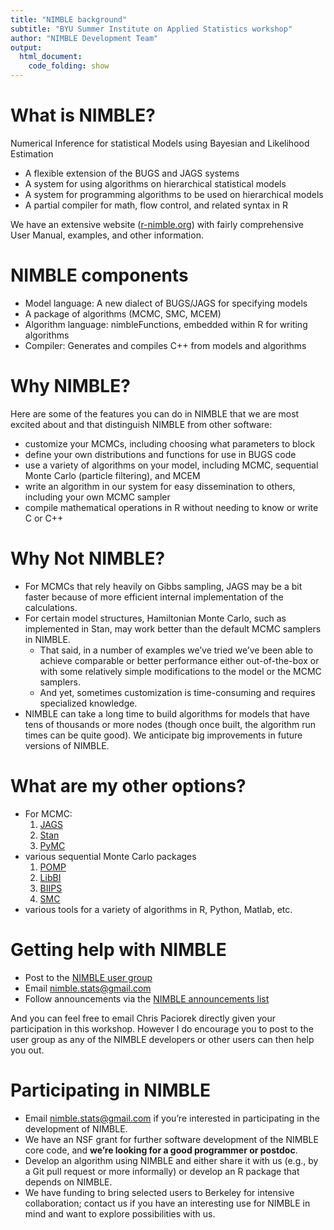 ```yaml
---
title: "NIMBLE background"
subtitle: "BYU Summer Institute on Applied Statistics workshop"
author: "NIMBLE Development Team"
output:
  html_document:
    code_folding: show
---
```



# What is NIMBLE?

Numerical Inference for statistical Models using Bayesian and Likelihood Estimation

- A flexible extension of the BUGS and JAGS systems
- A system for using algorithms on hierarchical statistical models
- A system for programming algorithms to be used on hierarchical models
- A partial compiler for math, flow control, and related syntax in R

We have an extensive website ([r-nimble.org](r-nimble.org)) with fairly comprehensive User Manual, examples, and other information.

# NIMBLE components

* Model language: A new dialect of BUGS/JAGS for specifying models
* A package of algorithms (MCMC, SMC, MCEM)
* Algorithm language: nimbleFunctions, embedded within R for writing algorithms
* Compiler: Generates and compiles C++ from models and algorithms

# Why NIMBLE?

Here are some of the features you can do in NIMBLE that we are most excited about and that distinguish NIMBLE from other software:

- customize your MCMCs, including choosing what parameters to block
- define your own distributions and functions for use in BUGS code
- use a variety of algorithms on your model, including MCMC, sequential Monte Carlo (particle filtering), and MCEM
- write an algorithm in our system for easy dissemination to others, including your own MCMC sampler
- compile mathematical operations in R without needing to know or write C or C++

# Why Not NIMBLE?

* For MCMCs that rely heavily on Gibbs sampling, JAGS may be a bit faster because of more efficient internal implementation of the calculations.
* For certain model structures, Hamiltonian Monte Carlo, such as implemented in Stan, may work better than the default MCMC samplers in NIMBLE.
  - That said, in a number of examples we've tried we've been able to achieve comparable or better performance either out-of-the-box or with some relatively simple modifications to the model or the MCMC samplers.
  - And yet, sometimes customization is time-consuming and requires specialized knowledge.
* NIMBLE can take a long time to build algorithms for models that have tens of thousands or more nodes (though once built, the algorithm run times can be quite good). We anticipate big improvements in future versions of NIMBLE.

# What are my other options? 

* For MCMC:
  1. [JAGS](http://mcmc-jags.sourceforge.net)
  2. [Stan](http://mc-stan.org)
  3. [PyMC](https://pymcmc.readthedocs.org/en/latest/)
* various sequential Monte Carlo packages
  1. [POMP](http://kingaa.github.io/pomp)
  2. [LibBI](http://libbi.org)
  3. [BIIPS](https://alea.bordeaux.inria.fr/biips/doku.php?id=home)
  4. [SMC](https://cran.r-project.org/web/packages/SMC/index.html)
* various tools for a variety of algorithms in R, Python, Matlab, etc.

# Getting help with NIMBLE

* Post to the [NIMBLE user group](https://groups.google.com/forum/#!forum/nimble-users)
* Email [nimble.stats@gmail.com](the NIMBLE development team)
* Follow announcements via the [NIMBLE announcements list](https://groups.google.com/forum/#!forum/nimble-announce)

And you can feel free to email Chris Paciorek directly given your participation in this workshop. However I do encourage you to post to the user group as any of the NIMBLE developers or other users can then help you out.

# Participating in NIMBLE

* Email [nimble.stats@gmail.com](the NIMBLE development team) if you're interested in participating in the development of NIMBLE. 
* We have an NSF grant for further software development of the NIMBLE core code, and **we're looking for a good programmer or postdoc**.
* Develop an algorithm using NIMBLE and either share it with us (e.g., by a Git pull request or more informally) or develop an R package that depends on NIMBLE.
* We have funding to bring selected users to Berkeley for intensive collaboration; contact us if you have an interesting use for NIMBLE in mind and want to explore possibilities with us.
